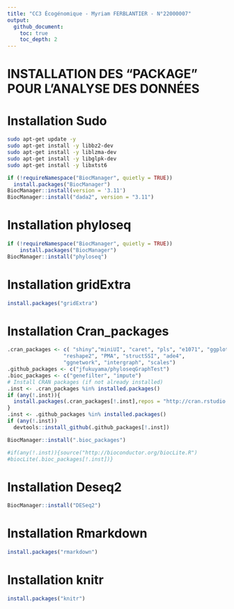 ```yaml
---
title: "CC3 Écogénomique - Myriam FERBLANTIER - N°22000007"
output:
  github_document:
    toc: true
    toc_depth: 2
---
```

# INSTALLATION DES "PACKAGE" POUR L'ANALYSE DES DONNÉES

# Installation Sudo
```bash
sudo apt-get update -y 
sudo apt-get install -y libbz2-dev
sudo apt-get install -y liblzma-dev
sudo apt-get install -y libglpk-dev
sudo apt-get install -y libxtst6
```


```r
if (!requireNamespace("BiocManager", quietly = TRUE))
  install.packages("BiocManager")
BiocManager::install(version = '3.11')
BiocManager::install("dada2", version = "3.11")
```

# Installation phyloseq
```r
if (!requireNamespace("BiocManager", quietly = TRUE))
    install.packages("BiocManager")
BiocManager::install("phyloseq")
```



# Installation gridExtra
```r
install.packages("gridExtra")
```


# Installation Cran_packages
```r
.cran_packages <- c( "shiny","miniUI", "caret", "pls", "e1071", "ggplot2", "randomForest", "dplyr", "ggrepel", "nlme", "devtools",
                  "reshape2", "PMA", "structSSI", "ade4",
                  "ggnetwork", "intergraph", "scales")
.github_packages <- c("jfukuyama/phyloseqGraphTest")
.bioc_packages <- c("genefilter", "impute")
# Install CRAN packages (if not already installed)
.inst <- .cran_packages %in% installed.packages()
if (any(!.inst)){
  install.packages(.cran_packages[!.inst],repos = "http://cran.rstudio.com/")
}
.inst <- .github_packages %in% installed.packages()
if (any(!.inst))
  devtools::install_github(.github_packages[!.inst])

BiocManager::install(".bioc_packages")

#if(any(!.inst)){source("http://bioconductor.org/biocLite.R")
#biocLite(.bioc_packages[!.inst])}
```

# Installation Deseq2
```r
BiocManager::install("DESeq2")
```

# Installation Rmarkdown
```r
install.packages("rmarkdown")
```

# Installation knitr
```r
install.packages("knitr")
```
